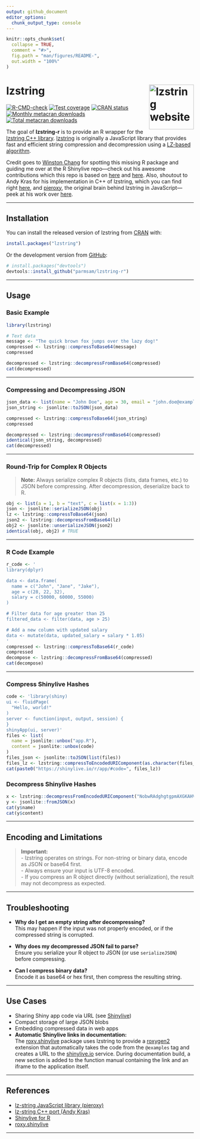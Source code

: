```yaml
---
output: github_document
editor_options: 
  chunk_output_type: console
---
```


<!-- README.md is generated from README.Rmd. Please edit that file -->

```r
knitr::opts_chunk$set(
  collapse = TRUE,
  comment = "#>",
  fig.path = "man/figures/README-",
  out.width = "100%"
)
```

# lzstring <a href="https://parmsam.github.io/lzstring-r/"><img src="man/figures/logo.png" align="right" height="120" alt="lzstring website" /></a>

<!-- badges: start -->
[![R-CMD-check](https://github.com/parmsam/lzstring-r/actions/workflows/R-CMD-check.yaml/badge.svg)](https://github.com/parmsam/lzstring-r/actions/workflows/R-CMD-check.yaml)
[![Test coverage](https://github.com/parmsam/lzstring-r/actions/workflows/test-coverage.yaml/badge.svg)](https://github.com/parmsam/lzstring-r/actions/workflows/test-coverage.yaml)
[![CRAN status](https://www.r-pkg.org/badges/version/lzstring)](https://CRAN.R-project.org/package=lzstring)
[![Monthly metacran downloads](https://cranlogs.r-pkg.org/badges/lzstring)](https://cran.r-project.org/package=lzstring)
[![Total metacran downloads](https://cranlogs.r-pkg.org/badges/grand-total/lzstring)](https://cran.r-project.org/package=lzstring)
<!-- badges: end -->

The goal of **lzstring-r** is to provide an R wrapper for the [lzstring C++ library](https://github.com/andykras/lz-string-cpp). [lzstring](https://github.com/pieroxy/lz-string) is originally a JavaScript library that provides fast and efficient string compression and decompression using a [LZ-based algorithm](https://en.wikipedia.org/wiki/Lempel–Ziv–Welch).

Credit goes to [Winston Chang](https://github.com/wch) for spotting this missing R package and guiding me over at the R Shinylive repo—check out his awesome contributions which this repo is based on [here](https://github.com/posit-dev/r-shinylive/issues/70) and [here](https://github.com/posit-dev/r-shinylive/pull/71). Also, shoutout to Andy Kras for his implementation in C++ of lzstring, which you can find right [here](https://github.com/andykras/lz-string-cpp), and [pieroxy](https://github.com/pieroxy), the original brain behind lzstring in JavaScript—peek at his work over [here](https://github.com/pieroxy/lz-string). 

---

## Installation

You can install the released version of lzstring from [CRAN](https://CRAN.R-project.org/package=lzstring) with:

```r
install.packages("lzstring")
```

Or the development version from [GitHub](https://github.com/parmsam/lzstring-r):

```r
# install.packages("devtools")
devtools::install_github("parmsam/lzstring-r")
```

---

## Usage

### Basic Example

```r
library(lzstring)

# Text data
message <- "The quick brown fox jumps over the lazy dog!"
compressed <- lzstring::compressToBase64(message)
compressed

decompressed <- lzstring::decompressFromBase64(compressed)
cat(decompressed)
```

---

### Compressing and Decompressing JSON

```r
json_data <- list(name = "John Doe", age = 30, email = "john.doe@example.com")
json_string <- jsonlite::toJSON(json_data)

compressed <- lzstring::compressToBase64(json_string)
compressed

decompressed <- lzstring::decompressFromBase64(compressed)
identical(json_string, decompressed)
cat(decompressed)
```

---

### Round-Trip for Complex R Objects

> **Note:** Always serialize complex R objects (lists, data frames, etc.) to JSON before compressing. After decompression, deserialize back to R.

```r
obj <- list(a = 1, b = "text", c = list(x = 1:3))
json <- jsonlite::serializeJSON(obj)
lz <- lzstring::compressToBase64(json)
json2 <- lzstring::decompressFromBase64(lz)
obj2 <- jsonlite::unserializeJSON(json2)
identical(obj, obj2) # TRUE
```

---

### R Code Example

```r
r_code <- '
library(dplyr)

data <- data.frame(
  name = c("John", "Jane", "Jake"),
  age = c(28, 22, 32),
  salary = c(50000, 60000, 55000)
)

# Filter data for age greater than 25
filtered_data <- filter(data, age > 25)

# Add a new column with updated salary
data <- mutate(data, updated_salary = salary * 1.05)
'
compressed <- lzstring::compressToBase64(r_code)
compressed
decompose <- lzstring::decompressFromBase64(compressed)
cat(decompose)
```

---

### Compress Shinylive Hashes

```r
code <- 'library(shiny)
ui <- fluidPage(
  "Hello, world!"
)
server <- function(input, output, session) {
}
shinyApp(ui, server)'
files <- list(
  name = jsonlite::unbox("app.R"),
  content = jsonlite::unbox(code)
)
files_json <- jsonlite::toJSON(list(files))
files_lz <- lzstring::compressToEncodedURIComponent(as.character(files_json))
cat(paste0("https://shinylive.io/r/app/#code=", files_lz))
```

### Decompress Shinylive Hashes

```r
x <- lzstring::decompressFromEncodedURIComponent("NobwRAdghgtgpmAXGKAHVA6VBPMAaMAYwHsIAXOcpMAMwCdiYACAZwAsBLCbDOAD1R04LFkw4xUxOmTERUAVzJ4mQiABM4dZfI4AdCPp0YuCsgH0WAGw4a6ACl2RHyxwDlnTAAzKAjJ+9MAEyeAJT64RAAAqq2GBR8ZPoaNExkCXYhiPpMOSpwZPJ0EEw0jhAAVIFioiAmihgQGUzlQQC+jvpgrQC6QA")
y <- jsonlite::fromJSON(x)
cat(y$name)
cat(y$content)
```

---

## Encoding and Limitations

> **Important:**  
> - lzstring operates on strings. For non-string or binary data, encode as JSON or base64 first.  
> - Always ensure your input is UTF-8 encoded.  
> - If you compress an R object directly (without serialization), the result may not decompress as expected.

---

## Troubleshooting

- **Why do I get an empty string after decompressing?**  
  This may happen if the input was not properly encoded, or if the compressed string is corrupted.

- **Why does my decompressed JSON fail to parse?**  
  Ensure you serialize your R object to JSON (or use `serializeJSON`) before compressing.

- **Can I compress binary data?**  
  Encode it as base64 or hex first, then compress the resulting string.

---

## Use Cases

- Sharing Shiny app code via URL (see [Shinylive](https://shinylive.io/r/app/))
- Compact storage of large JSON blobs
- Embedding compressed data in web apps
- **Automatic Shinylive links in documentation:**  
  The [roxy.shinylive](https://github.com/insightsengineering/roxy.shinylive) package uses lzstring to provide a [roxygen2](https://roxygen2.r-lib.org/) extension that automatically takes the code from the `@examples` tag and creates a URL to the [shinylive.io](https://shinylive.io/r/app/) service. During documentation build, a new section is added to the function manual containing the link and an iframe to the application itself.

---

## References

- [lz-string JavaScript library (pieroxy)](https://github.com/pieroxy/lz-string)
- [lz-string C++ port (Andy Kras)](https://github.com/andykras/lz-string-cpp)
- [Shinylive for R](https://github.com/posit-dev/r-shinylive)
- [roxy.shinylive](https://github.com/insightsengineering/roxy.shinylive)

---
